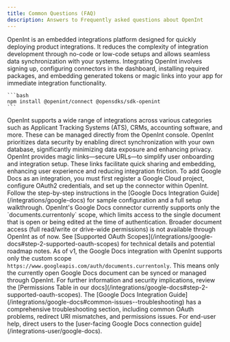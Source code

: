 ```yaml
---
title: Common Questions (FAQ)
description: Answers to Frequently asked questions about OpenInt
---
```


<AccordionGroup>
  <Accordion title="What is OpenInt and why should I use it?">
    OpenInt is an embedded integrations platform designed for quickly deploying product integrations. It reduces the complexity of integration development through no-code or low-code setups and allows seamless data synchronization with your systems.
  </Accordion>

  <Accordion title="How do I integrate OpenInt into my existing application?">
    Integrating OpenInt involves signing up, configuring connectors in the dashboard, installing required packages, and embedding generated tokens or magic links into your app for immediate integration functionality.

    ```bash
    npm install @openint/connect @opensdks/sdk-openint
    ```

  </Accordion>

  <Accordion title="What types of integrations does OpenInt support?">
    OpenInt supports a wide range of integrations across various categories such as Applicant Tracking Systems (ATS), CRMs, accounting software, and more. These can be managed directly from the OpenInt console.
  </Accordion>

  <Accordion title="How secure is my data with OpenInt?">
    OpenInt prioritizes data security by enabling direct synchronization with your own database, significantly minimizing data exposure and enhancing privacy.
  </Accordion>

  <Accordion title="How can OpenInt streamline user onboarding and integration management?">
    OpenInt provides magic links—secure URLs—to simplify user onboarding and integration setup. These links facilitate quick sharing and embedding, enhancing user experience and reducing integration friction.
  </Accordion>
  
  <Accordion title="How do I integrate Google Docs via OpenInt?">
    To add Google Docs as an integration, you must first register a Google Cloud project, configure OAuth2 credentials, and set up the connector within OpenInt. Follow the step-by-step instructions in the [Google Docs Integration Guide](/integrations/google-docs) for sample configuration and a full setup walkthrough.
  </Accordion>

  <Accordion title="Why can't my app access all Google Docs in a connected account?">
    OpenInt's Google Docs connector currently supports only the `documents.currentonly` scope, which limits access to the single document that is open or being edited at the time of authentication. Broader document access (full read/write or drive-wide permissions) is not available through OpenInt as of now. See [Supported OAuth Scopes](/integrations/google-docs#step-2-supported-oauth-scopes) for technical details and potential roadmap notes.
  </Accordion>

  <Accordion title="What permissions does the Google Docs connector support?">
    As of v1, the Google Docs integration with OpenInt supports only the custom scope <code>https://www.googleapis.com/auth/documents.currentonly</code>. This means only the currently open Google Docs document can be synced or managed through OpenInt. For further information and security implications, review the [Permissions Table in our docs](/integrations/google-docs#step-2-supported-oauth-scopes).
  </Accordion>

  <Accordion title="Where can I find troubleshooting steps for Google Docs integration?">
    The [Google Docs Integration Guide](/integrations/google-docs#common-issues--troubleshooting) has a comprehensive troubleshooting section, including common OAuth problems, redirect URI mismatches, and permissions issues. For end-user help, direct users to the [user-facing Google Docs connection guide](/integrations-user/google-docs).
  </Accordion>
</AccordionGroup>

